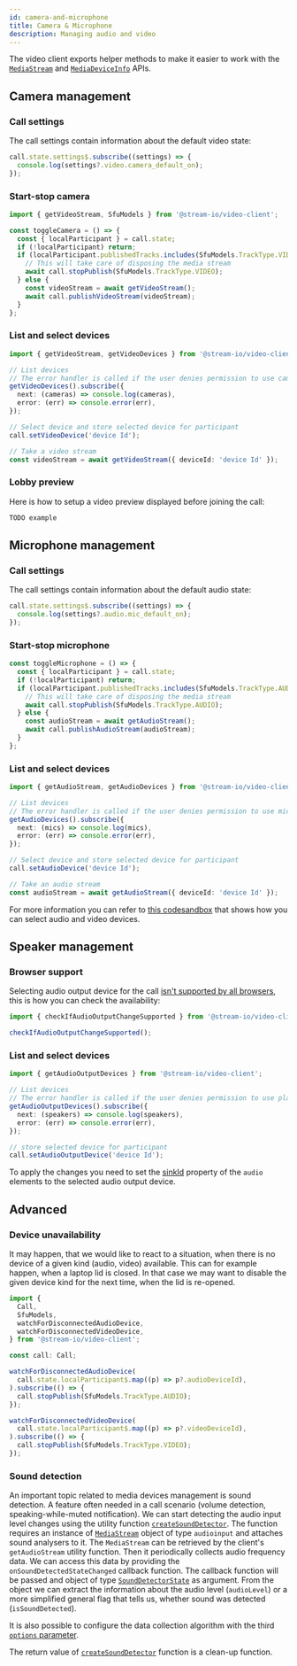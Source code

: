 ```yaml
---
id: camera-and-microphone
title: Camera & Microphone
description: Managing audio and video
---
```


The video client exports helper methods to make it easier to work with the [`MediaStream`](https://developer.mozilla.org/en-US/docs/Web/API/MediaStream) and [`MediaDeviceInfo`](https://developer.mozilla.org/en-US/docs/Web/API/MediaDeviceInfo) APIs.

## Camera management

### Call settings

The call settings contain information about the default video state:

```typescript
call.state.settings$.subscribe((settings) => {
  console.log(settings?.video.camera_default_on);
});
```

### Start-stop camera

```typescript
import { getVideoStream, SfuModels } from '@stream-io/video-client';

const toggleCamera = () => {
  const { localParticipant } = call.state;
  if (!localParticipant) return;
  if (localParticipant.publishedTracks.includes(SfuModels.TrackType.VIDEO)) {
    // This will take care of disposing the media stream
    await call.stopPublish(SfuModels.TrackType.VIDEO);
  } else {
    const videoStream = await getVideoStream();
    await call.publishVideoStream(videoStream);
  }
};
```

### List and select devices

```typescript
import { getVideoStream, getVideoDevices } from '@stream-io/video-client';

// List devices
// The error handler is called if the user denies permission to use camera
getVideoDevices().subscribe({
  next: (cameras) => console.log(cameras),
  error: (err) => console.error(err),
});

// Select device and store selected device for participant
call.setVideoDevice('device Id');

// Take a video stream
const videoStream = await getVideoStream({ deviceId: 'device Id' });
```

### Lobby preview

Here is how to setup a video preview displayed before joining the call:

```typescript
TODO example
```

## Microphone management

### Call settings

The call settings contain information about the default audio state:

```typescript
call.state.settings$.subscribe((settings) => {
  console.log(settings?.audio.mic_default_on);
});
```

### Start-stop microphone

```typescript
const toggleMicrophone = () => {
  const { localParticipant } = call.state;
  if (!localParticipant) return;
  if (localParticipant.publishedTracks.includes(SfuModels.TrackType.AUDIO)) {
    // This will take care of disposing the media stream
    await call.stopPublish(SfuModels.TrackType.AUDIO);
  } else {
    const audioStream = await getAudioStream();
    await call.publishAudioStream(audioStream);
  }
};
```

### List and select devices

```typescript
import { getAudioStream, getAudioDevices } from '@stream-io/video-client';

// List devices
// The error handler is called if the user denies permission to use microphone
getAudioDevices().subscribe({
  next: (mics) => console.log(mics),
  error: (err) => console.error(err),
});

// Select device and store selected device for participant
call.setAudioDevice('device Id');

// Take an audio stream
const audioStream = await getAudioStream({ deviceId: 'device Id' });
```

For more information you can refer to [this codesandbox](https://codesandbox.io/s/javascript-device-management-forked-cv47gr?file=/src/index.ts) that shows how you can select audio and video devices.

## Speaker management

### Browser support

Selecting audio output device for the call [isn't supported by all browsers](https://developer.mozilla.org/en-US/docs/Web/API/HTMLMediaElement/sinkId), this is how you can check the availability:

```typescript
import { checkIfAudioOutputChangeSupported } from '@stream-io/video-client';

checkIfAudioOutputChangeSupported();
```

### List and select devices

```typescript
import { getAudioOutputDevices } from '@stream-io/video-client';

// List devices
// The error handler is called if the user denies permission to use play audio through device's speakers
getAudioOutputDevices().subscribe({
  next: (speakers) => console.log(speakers),
  error: (err) => console.error(err),
});

// store selected device for participant
call.setAudioOutputDevice('device Id');
```

To apply the changes you need to set the [sinkId](https://developer.mozilla.org/en-US/docs/Web/API/HTMLMediaElement/sinkId) property of the `audio` elements to the selected audio output device.

## Advanced

### Device unavailability

It may happen, that we would like to react to a situation, when there is no device of a given kind (audio, video) available. This can for example happen, when a laptop lid is closed. In that case we may want to disable the given device kind for the next time, when the lid is re-opened.

```typescript
import {
  Call,
  SfuModels,
  watchForDisconnectedAudioDevice,
  watchForDisconnectedVideoDevice,
} from '@stream-io/video-client';

const call: Call;

watchForDisconnectedAudioDevice(
  call.state.localParticipant$.map((p) => p?.audioDeviceId),
).subscribe(() => {
  call.stopPublish(SfuModels.TrackType.AUDIO);
});

watchForDisconnectedVideoDevice(
  call.state.localParticipant$.map((p) => p?.videoDeviceId),
).subscribe(() => {
  call.stopPublish(SfuModels.TrackType.VIDEO);
});
```

### Sound detection

An important topic related to media devices management is sound detection. A feature often needed in a call scenario (volume detection, speaking-while-muted notification). We can start detecting the audio input level changes using the utility function [`createSoundDetector`](https://github.com/GetStream/stream-video-js/tree/main/packages/client/src/helpers/sound-detector.ts). The function requires an instance of [`MediaStream`](https://developer.mozilla.org/en-US/docs/Web/API/MediaStream) object of type `audioinput` and attaches sound analysers to it. The `MediaStream` can be retrieved by the client's `getAudioStream` utility function. Then it periodically collects audio frequency data. We can access this data by providing the `onSoundDetectedStateChanged` callback function. The callback function will be passed and object of type [`SoundDetectorState`](https://github.com/GetStream/stream-video-js/tree/main/packages/client/src/helpers/sound-detector.ts) as argument. From the object we can extract the information about the audio level (`audioLevel`) or a more simplified general flag that tells us, whether sound was detected (`isSoundDetected`).

It is also possible to configure the data collection algorithm with the third [`options` parameter](https://github.com/GetStream/stream-video-js/tree/main/packages/client/src/helpers/sound-detector.ts).

The return value of [`createSoundDetector`](https://github.com/GetStream/stream-video-js/tree/main/packages/client/src/helpers/sound-detector.ts) function is a clean-up function.

